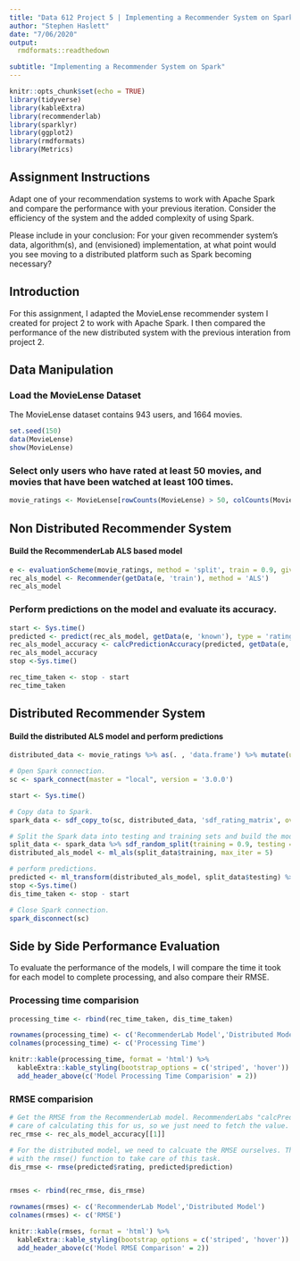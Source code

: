 ```yaml
---
title: "Data 612 Project 5 | Implementing a Recommender System on Spark"
author: "Stephen Haslett"
date: "7/06/2020"
output:
  rmdformats::readthedown

subtitle: "Implementing a Recommender System on Spark"
---
```


```r
knitr::opts_chunk$set(echo = TRUE)
library(tidyverse)
library(kableExtra)
library(recommenderlab)
library(sparklyr)
library(ggplot2)
library(rmdformats)
library(Metrics)
```

## Assignment Instructions
Adapt one of your recommendation systems to work with Apache Spark and compare the performance with your previous iteration.
Consider the efficiency of the system and the added complexity of using Spark.

Please include in your conclusion: For your given recommender system’s data, algorithm(s), and (envisioned) implementation, at
what point would you see moving to a distributed platform such as Spark becoming necessary?

## Introduction
For this assignment, I adapted the MovieLense recommender system I created for project 2 to work with Apache Spark. I then compared the performance
of the new distributed system with the previous interation from project 2.

## Data Manipulation

### Load the MovieLense Dataset
The MovieLense dataset contains 943 users, and 1664 movies.
```r
set.seed(150)
data(MovieLense)
show(MovieLense)
```

### Select only users who have rated at least 50 movies, and movies that have been watched at least 100 times.
```r
movie_ratings <- MovieLense[rowCounts(MovieLense) > 50, colCounts(MovieLense) > 100]
```


## Non Distributed Recommender System

#### Build the RecommenderLab ALS based model
```r
e <- evaluationScheme(movie_ratings, method = 'split', train = 0.9, given = 15)
rec_als_model <- Recommender(getData(e, 'train'), method = 'ALS')
rec_als_model
```

### Perform predictions on the model and evaluate its accuracy.
```r
start <- Sys.time()
predicted <- predict(rec_als_model, getData(e, 'known'), type = 'ratings')
rec_als_model_accuracy <- calcPredictionAccuracy(predicted, getData(e, 'unknown'))
rec_als_model_accuracy
stop <-Sys.time()

rec_time_taken <- stop - start
rec_time_taken
```

## Distributed Recommender System

#### Build the distributed ALS model and perform predictions
```r
distributed_data <- movie_ratings %>% as(. , 'data.frame') %>% mutate(user = as.numeric(user), item = as.numeric(item)) 

# Open Spark connection.
sc <- spark_connect(master = "local", version = '3.0.0')

start <- Sys.time()

# Copy data to Spark.
spark_data <- sdf_copy_to(sc, distributed_data, 'sdf_rating_matrix', overwrite = TRUE)

# Split the Spark data into testing and training sets and build the model.
split_data <- spark_data %>% sdf_random_split(training = 0.9, testing = 0.2)
distributed_als_model <- ml_als(split_data$training, max_iter = 5)

# perform predictions.
predicted <- ml_transform(distributed_als_model, split_data$testing) %>% collect()
stop <-Sys.time()
dis_time_taken <- stop - start

# Close Spark connection.
spark_disconnect(sc)
```


## Side by Side Performance Evaluation
To evaluate the performance of the models, I will compare the time it took for each model to complete processing, and also compare their RMSE.

### Processing time comparision

```r
processing_time <- rbind(rec_time_taken, dis_time_taken)

rownames(processing_time) <- c('RecommenderLab Model','Distributed Model')
colnames(processing_time) <- c('Processing Time')

knitr::kable(processing_time, format = 'html') %>%
  kableExtra::kable_styling(bootstrap_options = c('striped', 'hover')) %>% 
  add_header_above(c('Model Processing Time Comparision' = 2))
```

### RMSE comparision

```r
# Get the RMSE from the RecommenderLab model. RecommenderLabs "calcPredictionAccuracy()" function takes
# care of calculating this for us, so we just need to fetch the value.
rec_rmse <- rec_als_model_accuracy[[1]]

# For the distributed model, we need to calcuate the RMSE ourselves. The Metrics package provides us
# with the rmse() function to take care of this task.
dis_rmse <- rmse(predicted$rating, predicted$prediction)


rmses <- rbind(rec_rmse, dis_rmse)

rownames(rmses) <- c('RecommenderLab Model','Distributed Model')
colnames(rmses) <- c('RMSE')

knitr::kable(rmses, format = 'html') %>%
  kableExtra::kable_styling(bootstrap_options = c('striped', 'hover')) %>% 
  add_header_above(c('Model RMSE Comparison' = 2))
```












